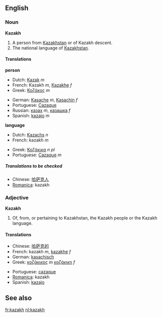 {{See|kazakh}}
==English==
===Noun===
'''Kazakh'''

#<!--DefA-->A person from [[Kazakhstan]] or of Kazakh descent.
#<!--DefB-->The national language of [[Kazakhstan]].

====Translations====

<!--DefA-->'''person'''
{{top}}
*Dutch: [[Kazak]] ''m''
*French: Kazakh ''m'', [[Kazakhe]] ''f''
*Greek: [[Κοζάκος]] ''m''
{{mid}}
*German: [[Kasache]] ''m'', [[Kasachin]] ''f''
*Portuguese: [[Cazaque]]
*Russian: [[казах]] ''m'', [[казашка]] ''f''
*Spanish: [[kazajo]] ''m''
{{bottom}}

<!--DefB-->'''language'''
{{top}}
*Dutch: [[Kazachs]] ''n''
*French: kazakh ''m''
{{mid}}
*Greek: [[Κοζάκικα]] ''n pl''
*Portuguese: [[Cazaque]] ''m''
{{bottom}}

=====Translations to be checked=====
<!--Remove this section once all of the translations below have been moved into the tables above.-->
{{checktrans}}

*Chinese: [[哈萨克人]]
*[[Romanica]]: kazakh

===Adjective===
'''Kazakh'''

#<!--DefC-->Of, from, or pertaining to Kazakhstan, the Kazakh people or the Kazakh language.

====Translations====
<!--DefC-->
{{top}}
*Chinese: [[哈萨克的]]
*French: kazakh ''m'', [[kazakhe]] ''f''
*German: [[kasachisch]]
*Greek: [[κοζάκικος]] ''m'' [[κοζάκικη]] ''f''
{{mid}}
*Portuguese: [[cazaque]]
*[[Romanica]]: kazakh
*Spanish: [[kazajo]]
{{bottom}}

==See also==
{{Interwiktionary|code=kk}}
{{pedialite}}

[[fr:kazakh]]
[[nl:kazakh]]